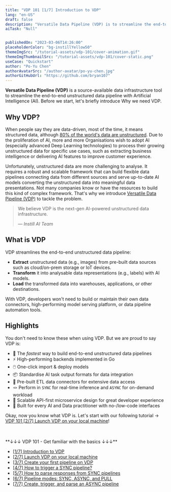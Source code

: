 ```yaml
---
title: "VDP 101 [1/7] Introduction to VDP"
lang: "en-US"
draft: false
description: "Versatile Data Pipeline (VDP) is to streamline the end-to-end unstructured data pipeline with Artificial Intelligence (AI)."
aiTask: "Null"


publishedOn: "2023-03-06T14:26:00"
placeholderColor: "bg-instillYellow50"
themeImgSrc: "/tutorial-assets/vdp-101/cover-animation.gif"
themeImgThumbnailSrc: "/tutorial-assets/vdp-101/cover-static.png"
useCase: "Quickstart"
author: "Po-Yu Chen"
authorAvatarSrc: "/author-avatar/po-yu-chen.jpg"
authorGitHubUrl: "https://github.com/bryan107"
---
```


**Versatile Data Pipeline (VDP)** is a source-available data infrastructure tool to streamline the end-to-end unstructured data pipeline with Artificial Intelligence (AI).
Before we start, let's briefly introduce Why we need VDP.

## Why VDP?

When people say they are data-driven, most of the time, it means structured data, although [80% of the world's data are unstructured](https://www.analyticsinsight.net/the-future-of-data-revolution-will-be-unstructured-data/).
Due to the proliferation of AI, more and more Organisations wish to adopt AI (especially advanced Deep Learning technologies) to process their growing unstructured data for specific use cases, such as extracting business intelligence or delivering AI features to improve customer experience.

Unfortunately, unstructured data are more challenging to analyse. It requires a robust and scalable framework that can build flexible data pipelines connecting data from different sources and serve up-to-date AI models converting the unstructured data into meaningful data presentations.
Not many companies know or have the resources to build this kind of complex framework. That's why we introduce [Versatile Data Pipeline (VDP)](http://go.instill.tech/4em2l4) to tackle the problem.

> We believe VDP is the next-gen AI-powered unstructured data infrastructure.
>
> — <cite> Instill AI Team</cite>

<CtaButton
  text="🎉 Check out VDP on GitHub "
  link="http://go.instill.tech/4em2l4"
/>

## What is VDP

VDP streamlines the end-to-end unstructured data pipeline:

- **Extract** unstructured data (e.g., images) from pre-built data sources such as cloud/on-prem storage or IoT devices.
- **Transform** it into analysable data representations (e.g., labels) with AI models.
- **Load** the transformed data into warehouses, applications, or other destinations.

With VDP, developers won't need to build or maintain their own data connectors, high-performing model serving platform, or data pipeline automation tools.

<ZoomableImg
  src="/tutorial-assets/vdp-101/1-introduction/overview.png"
  alt="VDP is an unstructured data infrastructure tool to seamlessly integrate AI for unstructured data into the modern data stack."
/>

## Highlights

You don't need to know these when using VDP. But we are proud to say VDP is:

- 🚀 The _fastest_ way to build end-to-end unstructured data pipelines
- ⚡️ High-performing backends implemented in Go
- 🖱️ One-click import & deploy models
- 📦 Standardise AI task output formats for data integration
- 🔌 Pre-built ETL data connectors for extensive data access
- 🪢 Perform in `SYNC` for real-time inference and `ASYNC` for on-demand workload
- 🧁 Scalable API-first microservice design for great developer experience
- 🤠 Built for every AI and Data practitioner with no-/low-code interfaces

Okay, now you know what VDP is. Let's start with our following tutorial → [VDP 101 [2/7] Launch VDP on your local machine](/tutorials/vdp-101-2-quickstart?utm_source=blog&utm_medium=link&utm_campaign=vdp-101-1-introduction)!

<br />
<br />
**↓↓↓ VDP 101 - Get familiar with the basics ↓↓↓**

- [[1/7] Introduction to VDP](/tutorials/vdp-101-1-introduction)
- [[2/7] Launch VDP on your local machine](/tutorials/vdp-101-2-quickstart)
- [[3/7] Create your first pipeline on VDP](/tutorials/vdp-101-3-create-your-first-pipeline)
- [[4/7] How to trigger a SYNC pipeline?](/tutorials/vdp-101-4-how-to-trigger-a-sync-pipeline)
- [[5/7] How to parse responses from SYNC pipelines](/tutorials/vdp-101-5-how-to-parse-vdp-responses)
- [[6/7] Pipeline modes: SYNC, ASYNC, and PULL](/tutorials/vdp-101-6-pipeline-modes)
- [[7/7] Create, trigger, and parse an ASYNC pipeline](/tutorials/vdp-101-7-create-trigger-parse-an-async-pipeline)
